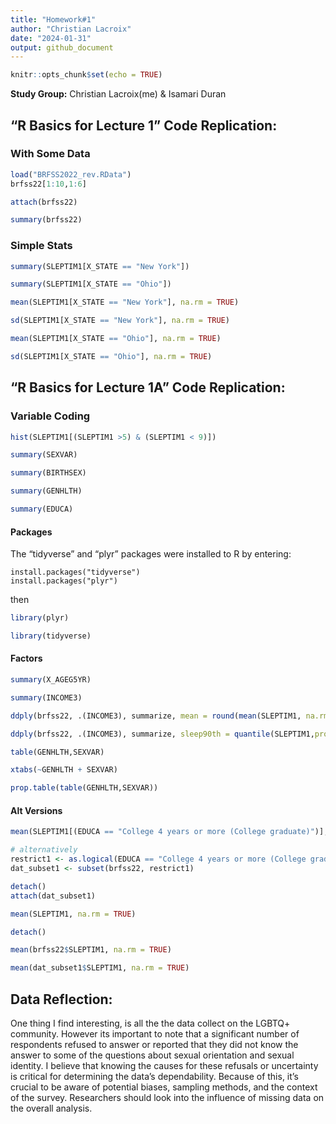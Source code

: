 ```yaml
---
title: "Homework#1"
author: "Christian Lacroix"
date: "2024-01-31"
output: github_document
---
```


```r
knitr::opts_chunk$set(echo = TRUE)
```

**Study Group:** Christian Lacroix(me) & Isamari Duran


## "R Basics for Lecture 1" Code Replication:

### With Some Data


```r
load("BRFSS2022_rev.RData")
brfss22[1:10,1:6]
```

```r
attach(brfss22)
```

```r
summary(brfss22)
```

### Simple Stats

```r
summary(SLEPTIM1[X_STATE == "New York"])
```

```r
summary(SLEPTIM1[X_STATE == "Ohio"])
```

```r
mean(SLEPTIM1[X_STATE == "New York"], na.rm = TRUE)
```

```r
sd(SLEPTIM1[X_STATE == "New York"], na.rm = TRUE)
```

```r
mean(SLEPTIM1[X_STATE == "Ohio"], na.rm = TRUE)
```

```r
sd(SLEPTIM1[X_STATE == "Ohio"], na.rm = TRUE)
```

## "R Basics for Lecture 1A" Code Replication:

### Variable Coding

```r
hist(SLEPTIM1[(SLEPTIM1 >5) & (SLEPTIM1 < 9)])
```

```r
summary(SEXVAR)
```

```r
summary(BIRTHSEX)
```

```r
summary(GENHLTH)
```

```r
summary(EDUCA)
```

#### Packages

The "tidyverse" and "plyr" packages were installed to R by entering:

    install.packages("tidyverse")
    install.packages("plyr")

then

```r
library(plyr)
```

```r
library(tidyverse)
```

#### Factors

```r
summary(X_AGEG5YR)
```

```r
summary(INCOME3)
```

```r
ddply(brfss22, .(INCOME3), summarize, mean = round(mean(SLEPTIM1, na.rm = TRUE), 2), sd = round(sd(SLEPTIM1, na.rm = TRUE), 2), n_obsv = length(is.na(SLEPTIM1) == FALSE) )
```

```r
ddply(brfss22, .(INCOME3), summarize, sleep90th = quantile(SLEPTIM1,probs = 0.9, na.rm = TRUE), sleep10th = quantile(SLEPTIM1,probs = 0.1, na.rm = TRUE), n_obs = length(is.na(SLEPTIM1) == FALSE) )
```

```r
table(GENHLTH,SEXVAR)
```

```r
xtabs(~GENHLTH + SEXVAR)
```

```r
prop.table(table(GENHLTH,SEXVAR))
```

#### Alt Versions

```r
mean(SLEPTIM1[(EDUCA == "College 4 years or more (College graduate)")], na.rm = TRUE)
```


```r
# alternatively
restrict1 <- as.logical(EDUCA == "College 4 years or more (College graduate)")
dat_subset1 <- subset(brfss22, restrict1)

detach()
attach(dat_subset1)

mean(SLEPTIM1, na.rm = TRUE)
```

```r
detach()
```

```r
mean(brfss22$SLEPTIM1, na.rm = TRUE)
```

```r
mean(dat_subset1$SLEPTIM1, na.rm = TRUE)
```

## Data Reflection:

  One thing I find interesting, is all the the data collect on the LGBTQ+ community. However its important to note that a significant number of respondents refused to answer or reported that they did not know the answer to some of the questions about sexual orientation and sexual identity. I believe that knowing the causes for these refusals or uncertainty is critical for determining the data's dependability. Because of this, it's crucial to be aware of potential biases, sampling methods, and the context of the survey. Researchers should look into the influence of missing data on the overall analysis. 


